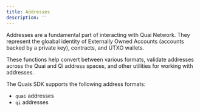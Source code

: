 ```yaml
---
title: Addresses
description: ''
---
```


Addresses are a fundamental part of interacting with Quai Network. They represent the gloabal identity of Externally Owned Accounts (accounts backed by a private key), contracts, and UTXO wallets.

These functions help convert between various formats, validate addresses across the Quai and Qi address spaces, and other utilities for working with addresses.

The Quais SDK supports the following address formats:

-   `quai` addresses
-   `qi` addresses